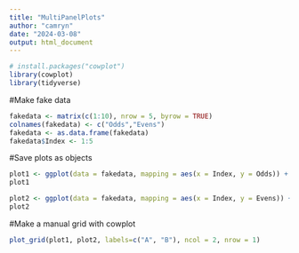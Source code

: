 ```yaml
---
title: "MultiPanelPlots"
author: "camryn"
date: "2024-03-08"
output: html_document
---
```


```r
# install.packages("cowplot")
library(cowplot)
library(tidyverse)
```

#Make fake data
```r
fakedata <- matrix(c(1:10), nrow = 5, byrow = TRUE)
colnames(fakedata) <- c("Odds","Evens")
fakedata <- as.data.frame(fakedata)
fakedata$Index <- 1:5
```

#Save plots as objects
```r
plot1 <- ggplot(data = fakedata, mapping = aes(x = Index, y = Odds)) + geom_point(color = "blue") + geom_line(color = "blue") + labs(title = "Plot 1")
plot1

plot2 <- ggplot(data = fakedata, mapping = aes(x = Index, y = Evens)) + geom_point(color = "red") + geom_line(color = "red") + labs(title = "Plot 2")
plot2
```

#Make a manual grid with cowplot
```r
plot_grid(plot1, plot2, labels=c("A", "B"), ncol = 2, nrow = 1)
```
